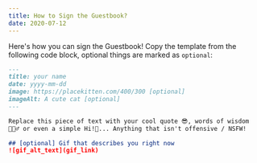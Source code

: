 ```yaml
---
title: How to Sign the Guestbook?
date: 2020-07-12
---
```


Here's how you can sign the Guestbook! Copy the template from the following code block, optional things are marked as `optional`:

```markdown
---
title: your name
date: yyyy-mm-dd
image: https://placekitten.com/400/300 [optional]
imageAlt: A cute cat [optional]
---

Replace this piece of text with your cool quote 😎, words of wisdom 
🧙🏽‍♂️ or even a simple Hi!👋... Anything that isn't offensive / NSFW!

## [optional] Gif that describes you right now
![gif_alt_text](gif_link)

```
